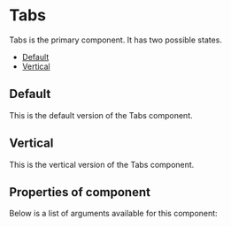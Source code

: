 
<Meta of={TabsStories} />

# Tabs

Tabs is the primary component. It has two possible states.

- [Default](#default)
- [Vertical](#vertical)

<a id="default" />

## Default

This is the default version of the Tabs component.

<Canvas of={TabsStories.Default} />

## Vertical

This is the vertical version of the Tabs component.

<Canvas of={TabsStories.Vertical} />

## Properties of component

Below is a list of arguments available for this component:

<ArgTypes of={TabsStories} />
